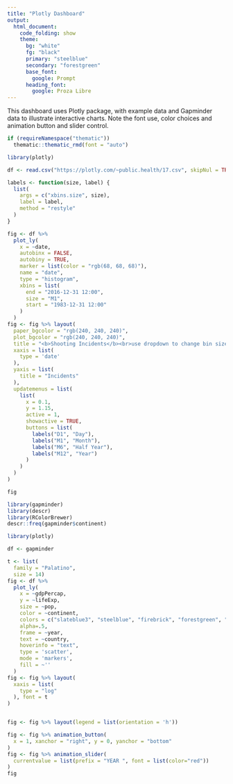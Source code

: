 ```yaml
---
title: "Plotly Dashboard"
output: 
  html_document:
    code_folding: show
    theme:
      bg: "white"
      fg: "black"
      primary: "steelblue"
      secondary: "forestgreen"
      base_font:
        google: Prompt
      heading_font:
        google: Proza Libre
---
```


This dashboard uses Plotly package, with example data and Gapminder data to illustrate interactive charts.  Note the font use, color choices and animation button and slider control.

```r
if (requireNamespace("thematic")) 
  thematic::thematic_rmd(font = "auto")
```

```r
library(plotly)

df <- read.csv("https://plotly.com/~public.health/17.csv", skipNul = TRUE, encoding = "UTF-8")

labels <- function(size, label) {
  list(
    args = c("xbins.size", size), 
    label = label, 
    method = "restyle"
  )
}

fig <- df %>%
  plot_ly(
    x = ~date,
    autobinx = FALSE, 
    autobiny = TRUE, 
    marker = list(color = "rgb(68, 68, 68)"), 
    name = "date", 
    type = "histogram", 
    xbins = list(
      end = "2016-12-31 12:00", 
      size = "M1", 
      start = "1983-12-31 12:00"
    )
  )
fig <- fig %>% layout(
  paper_bgcolor = "rgb(240, 240, 240)", 
  plot_bgcolor = "rgb(240, 240, 240)", 
  title = "<b>Shooting Incidents</b><br>use dropdown to change bin size",
  xaxis = list(
    type = 'date'
  ),
  yaxis = list(
    title = "Incidents"
  ),
  updatemenus = list(
    list(
      x = 0.1, 
      y = 1.15,
      active = 1, 
      showactive = TRUE,
      buttons = list(
        labels("D1", "Day"),
        labels("M1", "Month"),
        labels("M6", "Half Year"),
        labels("M12", "Year")
      )
    )
  )
)

fig


```
```r
library(gapminder)
library(descr)
library(RColorBrewer)
descr::freq(gapminder$continent)

library(plotly)

df <- gapminder 

t <- list(
  family = "Palatino",
  size = 14)
fig <- df %>%
  plot_ly(
    x = ~gdpPercap, 
    y = ~lifeExp,
    size = ~pop, 
    color = ~continent, 
    colors = c("slateblue3", "steelblue", "firebrick", "forestgreen", "turquoise1"), 
    alpha=.5,
    frame = ~year, 
    text = ~country, 
    hoverinfo = "text",
    type = 'scatter',
    mode = 'markers',
    fill = ~''
  )
fig <- fig %>% layout(
  xaxis = list(
    type = "log"
  ), font = t
)


fig <- fig %>% layout(legend = list(orientation = 'h'))

fig <- fig %>% animation_button(
  x = 1, xanchor = "right", y = 0, yanchor = "bottom"
)
fig <- fig %>% animation_slider(
  currentvalue = list(prefix = "YEAR ", font = list(color="red"))
)
fig


```


